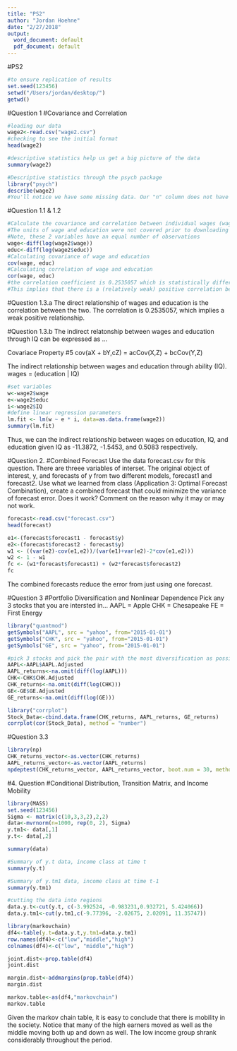 ```yaml
---
title: "PS2"
author: "Jordan Hoehne"
date: "2/27/2018"
output:
  word_document: default
  pdf_document: default
---
```

#PS2
```r
#to ensure replication of results 
set.seed(123456)
setwd("/Users/jordan/desktop/")
getwd()
```

#Question 1 
#Covariance and Correlation
```r
#loading our data 
wage2<-read.csv("wage2.csv")
#checking to see the initial format 
head(wage2)
```

```r
#descriptive statistics help us get a big picture of the data
summary(wage2)
```

```r
#Descriptive statistics through the psych package
library("psych")
describe(wage2)
#You'll notice we have some missing data. Our "n" column does not have the same amount of observations for each variable.
```

#Question 1.1 & 1.2
```r
#Calculate the covariance and correlation between individual wages (wage) and his/her education (educ). 
#The units of wage and education were not covered prior to downloading this data set. We'll assume wage is per pay period (typically 2 weeks) and education is in years.
#Note, these 2 variables have an equal number of observations
wage<-diff(log(wage2$wage))
educ<-diff(log(wage2$educ))
#Calculating covariance of wage and education
cov(wage, educ)
#Calculating correlation of wage and education
cor(wage, educ)
#the correlation coefficient is 0.2535057 which is statistically different from 0 meaning no correlation. 
#This implies that there is a (relatively weak) positive correlation between education and wages.
```

#Question 1.3.a
The direct relationship of wages and education is the correlation between the two. The correlation is 0.2535057, which implies a weak positive relationship. 

#Question 1.3.b
The indirect relatonship between wages and education through IQ can be expressed as ...

Covariace Property #5 
cov(aX + bY,cZ) = acCov(X,Z) + bcCov(Y,Z)

The indirect relationship between wages and education through ability (IQ).
wages = (education | IQ)

```r
#set variables
w<-wage2$wage
e<-wage2$educ
i<-wage2$IQ
#define linear regression parameters
lm.fit <- lm(w ~ e * i, data=as.data.frame(wage2))
summary(lm.fit)
```
Thus, we can the indirect relationship between wages on education, IQ, and education given IQ as -11.3872, -1.5453, and 0.5083 respectively.


#Question 2. 
#Combined Forecast
Use the data forecast.csv for this question. There are threee variables of interset. The original object of interest, y, and forecasts of y from two different models, forecast1 and forecast2. Use what we learned from class (Application 3: Optimal Forecast Combination), create a combined forecast that could minimize the variance of forecast error. Does it work? Comment on the reason why it may or may not work.

```r
forecast<-read.csv("forecast.csv")
head(forecast)
```

```r
e1<-(forecast$forecast1 - forecast$y)
e2<-(forecast$forecast2 - forecast$y)
w1 <- ((var(e2)-cov(e1,e2))/(var(e1)+var(e2)-2*cov(e1,e2)))
w2 <- 1 - w1
fc <- (w1*forecast$forecast1) + (w2*forecast$forecast2)
fc
```
The combined forecasts reduce the error from just using one forecast. 

#Question 3 
#Portfolio Diversification and Nonlinear Dependence
Pick any 3 stocks that you are intersted in...
AAPL = Apple 
CHK = Chesapeake 
FE = First Energy
```r
library("quantmod")
getSymbols("AAPL", src = "yahoo", from="2015-01-01")
getSymbols("CHK", src = "yahoo", from="2015-01-01")
getSymbols("GE", src = "yahoo", from="2015-01-01")
```

```r
#pick 3 stocks and pick the pair with the most diversification as possible
AAPL<-AAPL$AAPL.Adjusted
AAPL_returns<-na.omit(diff(log(AAPL)))
CHK<-CHK$CHK.Adjusted
CHK_returns<-na.omit(diff(log(CHK)))
GE<-GE$GE.Adjusted
GE_returns<-na.omit(diff(log(GE)))
```

```r
library("corrplot")
Stock_Data<-cbind.data.frame(CHK_returns, AAPL_returns, GE_returns)
corrplot(cor(Stock_Data), method = "number")
```
#Question 3.3
```r
library(np)
CHK_returns_vector<-as.vector(CHK_returns)
AAPL_returns_vector<-as.vector(AAPL_returns)
npdeptest(CHK_returns_vector, AAPL_returns_vector, boot.num = 30, method = "summation")
```
#4. Question
#Conditional Distribution, Transition Matrix, and Income Mobility
```r
library(MASS)
set.seed(123456)
Sigma <- matrix(c(10,3,3,2),2,2) 
data<-mvrnorm(n=1000, rep(0, 2), Sigma) 
y.tm1<- data[,1]
y.t<- data[,2]
```

```r
summary(data)
```

```r
#Summary of y.t data, income class at time t 
summary(y.t)
```

```r
#Summary of y.tm1 data, income class at time t-1
summary(y.tm1)
```

```r
#cutting the data into regions 
data.y.t<-cut(y.t, c(-3.992524, -0.983231,0.932721, 5.424066))
data.y.tm1<-cut(y.tm1,c(-9.77396, -2.02675, 2.02091, 11.35747))
```

```r
library(markovchain)
df4<-table(y.t=data.y.t,y.tm1=data.y.tm1)
row.names(df4)<-c("low","middle","high")
colnames(df4)<-c("low", "middle","high")
```

```r
joint.dist<-prop.table(df4)
joint.dist
```

```r
margin.dist<-addmargins(prop.table(df4))
margin.dist
```

```r
markov.table<-as(df4,"markovchain")
markov.table
```
Given the markov chain table, it is easy to conclude that there is mobility in the society. Notice that many of the high earners moved as well as the middle moving both up and down as well. The low income group shrank considerably throughout the period. 
